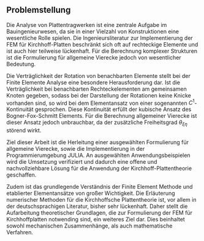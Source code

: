 ## Problemstellung {#sec-problemstellung}

Die Analyse von Plattentragwerken ist eine zentrale Aufgabe im Bauingenieurwesen, da sie in einer Vielzahl von Konstruktionen eine wesentliche Rolle spielen. Die Ingenieursliteratur zur Implementierung der FEM für Kirchhoff-Platten beschränkt sich oft auf rechteckige Elemente und ist auch hier teilweise lückenhaft. Für die Berechnung komplexer Strukturen ist die Formulierung für allgemeine Vierecke jedoch von wesentlicher Bedeutung.

Die Verträglichkeit der Rotation von benachbarten Elemente stellt bei der Finite Elemente Analyse eine besondere Herausforderung dar. Ist die Verträglichkeit bei benachbarten Rechteckelementen am gemeinsamen Knoten gegeben, sodass bei der Darstellung der Rotationen keine Knicke vorhanden sind, so wird bei dem Elementansatz von einer sogenannten $C^1$-Kontinuität gesprochen. Diese Kontinuität erfüllt der kubische Ansatz des Bogner-Fox-Schmitt Elements. Für die Berechnung allgemeiner Vierecke ist dieser Ansatz jedoch unbrauchbar, da der zusätzliche Freiheitsgrad $\theta_{\xi\eta}$ störend wirkt. 

Ziel dieser Arbeit ist die Herleitung einer ausgewählten Formulierung für allgemeine Vierecke, sowie die Implementierung in der Programmierumgebung JULIA. An ausgewählten Anwendungsbeispielen wird die Umsetzung verifiziert und dadurch eine offene und nachvollziehbare Lösung für die Anwendung der Kirchhoff-Plattentheorie geschaffen.

Zudem ist das grundlegende Verständnis der Finite Element Methode und etablierter Elementansätze von großer Wichtigkeit. Die Erläuterung numerischer Methoden für die Kirchhoffsche Plattentheorie ist, vor allem in der deutschsprachigen Literatur, bisher sehr lückenhaft. Daher stellt die Aufarbeitung theoretischer Grundlagen, die zur Formulierung der FEM für Kirchhoffplatten notwending sind, ein weiteres Ziel dar. Dies beinhaltet sowohl mechanischen Zusammenhänge, als auch mathematische Verfahren.